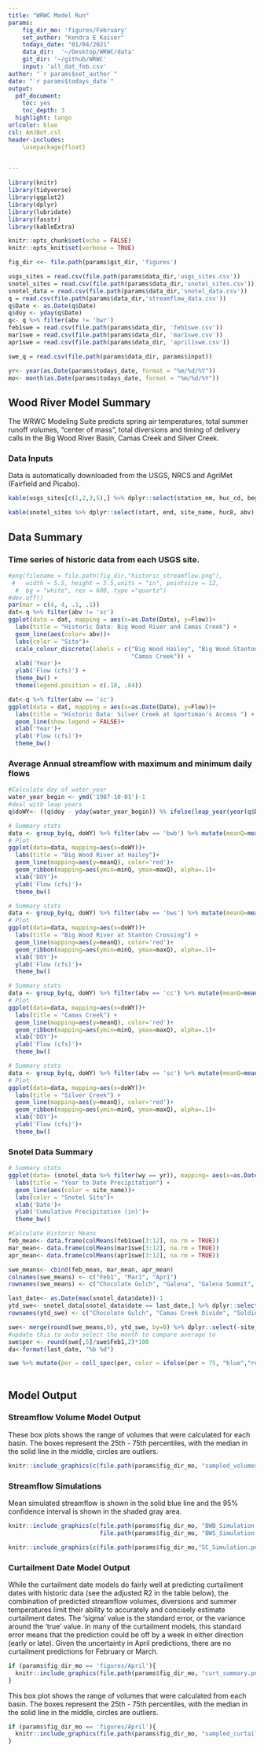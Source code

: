 ```yaml
---
title: "WRWC Model Run"
params:
    fig_dir_mo: 'figures/February'
    set_author: "Kendra E Kaiser"
    todays_date: "01/04/2021"
    data_dir:  '~/Desktop/WRWC/data'
    git_dir: '~/github/WRWC'
    input: 'all_dat_feb.csv'
author: "`r params$set_author`"
date: "`r params$todays_date`"
output: 
  pdf_document:
    toc: yes
    toc_depth: 3
  highlight: tango
urlcolor: blue
csl: AmJBot.csl
header-includes:
    \usepackage{float}

    
---
```


```r
library(knitr)
library(tidyverse)
library(ggplot2)
library(dplyr)
library(lubridate)
library(fasstr)
library(kableExtra)

knitr::opts_chunk$set(echo = FALSE)
knitr::opts_knit$set(verbose = TRUE)  

fig_dir <<- file.path(params$git_dir, 'figures')

usgs_sites = read.csv(file.path(params$data_dir,'usgs_sites.csv'))
snotel_sites = read.csv(file.path(params$data_dir,'snotel_sites.csv'))
snotel_data = read.csv(file.path(params$data_dir,'snotel_data.csv'))
q = read.csv(file.path(params$data_dir,'streamflow_data.csv'))
q$Date <- as.Date(q$Date)
q$doy <- yday(q$Date)
q<- q %>% filter(abv != 'bwr')
feb1swe = read.csv(file.path(params$data_dir, 'feb1swe.csv'))
mar1swe = read.csv(file.path(params$data_dir, 'mar1swe.csv'))
apr1swe = read.csv(file.path(params$data_dir, 'april1swe.csv'))

swe_q = read.csv(file.path(params$data_dir, params$input))

yr<- year(as.Date(params$todays_date, format = "%m/%d/%Y"))
mo<- month(as.Date(params$todays_date, format = "%m/%d/%Y"))
```

## Wood River Model Summary

The WRWC Modeling Suite predicts spring air temperatures, total summer runoff volumes, "center of mass", total diversions and timing of delivery calls in the Big Wood River Basin, Camas Creek and Silver Creek. 

### Data Inputs

Data is automatically downloaded from the USGS, NRCS and AgriMet (Fairfield and Picabo).
```r
kable(usgs_sites[c(1,2,3,5),] %>% dplyr::select(station_nm, huc_cd, begin_date, end_date, abv) %>% `colnames<-`(c("Station", "HUC", "Start", "End", "Abv")), caption = "USGS Sites") 
```

```r
kable(snotel_sites %>% dplyr::select(start, end, site_name, huc8, abv), caption = "Snotel Sites")
```

## Data Summary

### Time series of historic data from each USGS site.

```r
#png(filename = file.path(fig_dir,"historic_streamflow.png"),
 #   width = 5.5, height = 5.5,units = "in", pointsize = 12,
  #  bg = "white", res = 600, type ="quartz") 
#dev.off()
par(mar = c(4, 4, .1, .1))
dat<-q %>% filter(abv != 'sc')
ggplot(data = dat, mapping = aes(x=as.Date(Date), y=Flow))+
  labs(title = "Historic Data: Big Wood River and Camas Creek") +
  geom_line(aes(color= abv))+
  labs(color = "Site")+
  scale_colour_discrete(labels = c("Big Wood Hailey", "Big Wood Stanton Crossing", 
                                   "Camas Creek")) +
  xlab('Year')+
  ylab('Flow (cfs)') +
  theme_bw() +
  theme(legend.position = c(.18, .84)) 

dat<-q %>% filter(abv == 'sc') 
ggplot(data = dat, mapping = aes(x=as.Date(Date), y=Flow))+
  labs(title = "Historic Data: Silver Creek at Sportsman's Access ") +
  geom_line(show.legend = FALSE)+
  xlab('Year')+
  ylab('Flow (cfs)')+
  theme_bw()

```

### Average Annual streamflow with maximum and minimum daily flows

```r
#Calculate day of water-year
water_year_begin <- ymd('1987-10-01')-1
#deal with leap years
q$doWY<- ((q$doy - yday(water_year_begin)) %% ifelse(leap_year(year(q$Date)), 366, 365)) +1

# Summary stats
data <- group_by(q, doWY) %>% filter(abv == 'bwb') %>% mutate(meanQ=mean(Flow), maxQ=max(Flow), minQ=min(Flow))
# Plot
ggplot(data=data, mapping=aes(x=doWY))+
  labs(title = "Big Wood River at Hailey")+
  geom_line(mapping=aes(y=meanQ), color='red')+
  geom_ribbon(mapping=aes(ymin=minQ, ymax=maxQ), alpha=.1)+
  xlab('DOY')+
  ylab('Flow (cfs)')+
  theme_bw()

# Summary stats
data <- group_by(q, doWY) %>% filter(abv == 'bws') %>% mutate(meanQ=mean(Flow), maxQ=max(Flow), minQ=min(Flow))
# Plot
ggplot(data=data, mapping=aes(x=doWY))+
  labs(title = "Big Wood River at Stanton Crossing") +
  geom_line(mapping=aes(y=meanQ), color='red')+
  geom_ribbon(mapping=aes(ymin=minQ, ymax=maxQ), alpha=.1)+
  xlab('DOY')+
  ylab('Flow (cfs)')+
  theme_bw()
```

``` r
# Summary stats
data <- group_by(q, doWY) %>% filter(abv == 'cc') %>% mutate(meanQ=mean(Flow), maxQ=max(Flow), minQ=min(Flow))
# Plot
ggplot(data=data, mapping=aes(x=doWY))+
  labs(title = "Camas Creek") +
  geom_line(mapping=aes(y=meanQ), color='red')+
  geom_ribbon(mapping=aes(ymin=minQ, ymax=maxQ), alpha=.1)+
  xlab('DOY')+
  ylab('Flow (cfs)')+
  theme_bw()

# Summary stats
data <- group_by(q, doWY) %>% filter(abv == 'sc') %>% mutate(meanQ=mean(Flow), maxQ=max(Flow), minQ=min(Flow))
# Plot
ggplot(data=data, mapping=aes(x=doWY))+
  labs(title = "Silver Creek") +
  geom_line(mapping=aes(y=meanQ), color='red')+
  geom_ribbon(mapping=aes(ymin=minQ, ymax=maxQ), alpha=.1)+
  xlab('DOY')+
  ylab('Flow (cfs)')+
  theme_bw()
```

### Snotel Data Summary

``` r
# Summary stats
ggplot(data= (snotel_data %>% filter(wy == yr)), mapping= aes(x=as.Date(date), y=precipitation_cumulative))+
  labs(title = "Year to Date Precipitation") +
  geom_line(aes(color = site_name))+
  labs(color = "Snotel Site")+
  xlab('Date')+
  ylab('Cumulative Precipitation (in)')+
  theme_bw()

#Calculate Historic Means
feb_mean<- data.frame(colMeans(feb1swe[3:12], na.rm = TRUE))
mar_mean<- data.frame(colMeans(mar1swe[3:12], na.rm = TRUE))
apr_mean<- data.frame(colMeans(apr1swe[3:12], na.rm = TRUE))

swe_means<- cbind(feb_mean, mar_mean, apr_mean)
colnames(swe_means) <- c("Feb1", "Mar1", "Apr1")
rownames(swe_means) <- c("Chocolate Gulch", "Galena", "Galena Summit", "Hyndman Creek", "Lost-Wood Divide", "Dollarhide Summit", "Camas Creek Divide", "Soldier R.S.", "Garfield R.S.", "Swede Peak")

last_date<- as.Date(max(snotel_data$date))-1
ytd_swe<- snotel_data[snotel_data$date == last_date,] %>% dplyr::select(c(site_name, snow_water_equivalent))
rownames(ytd_swe) <- c("Chocolate Gulch", "Camas Creek Divide", "Soldier R.S.", "Dollarhide Summit", "Galena", "Garfield R.S.", "Hyndman Creek", "Lost-Wood Divide", "Galena Summit", "Swede Peak")

swe<- merge(round(swe_means,0), ytd_swe, by=0) %>% dplyr::select(-site_name)
#update this to auto select the month to compare average to
swe$per <- round(swe[,5]/swe$Feb1,2)*100
da<-format(last_date, "%b %d")

swe %>% mutate(per = cell_spec(per, color = ifelse(per > 75, "blue","red"))) %>% `colnames<-`(c("Site", "Feb1", "Mar1", "Apr1", da, "Per of Avg"))  %>% kable(align=rep('c', 6), escape = FALSE, format = "latex") %>% kable_styling(bootstrap_options = c("striped", "hover"), full_width = FALSE) 
 
```


## Model Output

### Streamflow Volume Model Output

These box plots shows the range of volumes that were calculated for each basin. The boxes represent the 25th - 75th percentiles, with the median in the solid line in the middle, circles are outliers. 

```r
knitr::include_graphics(c(file.path(params$fig_dir_mo, "sampled_volumes.png"), file.path(params$fig_dir_mo, "sampled_sc_diversions.png")))
```

### Streamflow Simulations

Mean simulated streamflow is shown in the solid blue line and the 95% confidence interval is shown in the shaded gray area.

```r
knitr::include_graphics(c(file.path(params$fig_dir_mo, "BWB_Simulation.png"), 
                          file.path(params$fig_dir_mo, "BWS_Simulation.png")))
```

```r
knitr::include_graphics(c(file.path(params$fig_dir_mo,"SC_Simulation.png"), file.path(params$fig_dir_mo,"CC_Simulation.png")))
```

### Curtailment Date Model Output 

While the curtailment date models do fairly well at predicting curtailment dates with historic data (see the adjusted R2 in the table below), the combination of predicted streamflow volumes, diversions and summer temperatures limit their ability to accurately and concisely estimate curtailment dates. The 'sigma' value is the standard error, or the variance around the 'true' value. In many of the curtailment models, this standard error means that the prediction could be off by a week in either direction (early or late). Given the uncertainty in April predictions, there are no curtailment predictions for February or March.


```r
if (params$fig_dir_mo == 'figures/April'){  
  knitr::include_graphics(file.path(params$fig_dir_mo, "curt_summary.png"))
}
```

This box plot shows the range of volumes that were calculated from each basin. The boxes represent the 25th - 75th percentiles, with the median in the solid line in the middle, circles are outliers.

```r
if (params$fig_dir_mo == 'figures/April'){
  knitr::include_graphics(file.path(params$fig_dir_mo, "sampled_curtailments.png"))
}
```

